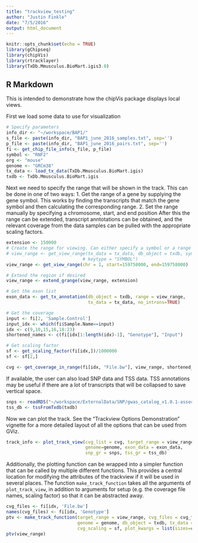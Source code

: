 ```yaml
---
title: "trackview_testing"
author: "Justin Finkle"
date: "7/5/2016"
output: html_document
---
```


```r
knitr::opts_chunk$set(echo = TRUE)
library(gChipseq)
library(chipVis)
library(rtracklayer)
library(TxDb.Mmusculus.BioMart.igis3.0)
```

## R Markdown

This is intended to demonstrate how the chipVis package displays local views.

First we load some data to use for visualization
```r
# Specify parameters
info_dir <- "~/workspace/BAP1/"
s_file <- paste(info_dir, "BAP1_june_2016_samples.txt", sep='')
p_file <- paste(info_dir, "BAP1_june_2016_pairs.txt", sep='')
fi <- get_chip_file_info(s_file, p_file)
symbol <- "RNF2"
org <- "mouse"
genome <- "GRCm38"
tx_data <- load_tx_data(TxDb.Mmusculus.BioMart.igis)
txdb <- TxDb.Mmusculus.BioMart.igis
```


Next we need to specify the range that will be shown in the track. This can be done
in one of two ways:
  1. Get the range of a gene by supplying the gene symbol. This works by finding the transcripts
     that match the gene symbol and then calculating the corresponding range.
  2. Set the range manually by specifying a chromosome, start, and end position
After this the range can be extended, transcript anntotations can be obtained, and the
relevant coverage from the data samples can be pulled with the appropriate scaling factors.
```r
extension <- 150000
# Create the range for viewing. Can either specify a symbol or a range
# view_range <- get_view_range(tx_data = tx_data, db_object = txdb, symbol = symbol, 
                             # keytype = "SYMBOL")
view_range <- get_view_range(chr = 1, start=159758000, end=159758000)

# Extend the region if desired
view_range <- extend_grange(view_range, extension)

# Get the exon list
exon_data <- get_tx_annotation(db_object = txdb, range = view_range, 
                               tx_data = tx_data, no_introns=TRUE)

# Get the coverage
input <- fi[2, 'Sample.Control']
input_idx <- which(fi$Sample.Name==input)
idx <- c(9,10,15,16,18:23)
shortened_names <- c(fi[idx[1:length(idx)-1], "Genotype"], "Input")

# Get scaling factor
sf <- get_scaling_factor(fi[idx,])/1000000
sf <- sf[2,]

cvg <- get_coverage_in_range(fi[idx, "File.bw"], view_range, shortened_names, sf)
```

If available, the user can also load SNP data and TSS data. TSS annotations may be useful
if there are a lot of transcripts that will be collapsed to save vertical space.
```r
snps <- readRDS("~/workspace/ExternalData/SNP/gwas_catalog_v1.0.1-associations_e84_r2016-07-10.rds")
tss_db <- tssFromTxdb(txdb)
```

Now we can plot the track. See the "Trackview Options Demonstration" vignette for a more
detailed layout of all the options that can be used from GViz.
```r
track_info <- plot_track_view(cvg_list = cvg, target_range = view_range, 
                              genome=genome, exon_data = exon_data, 
                              snp_gr = snps, tss_gr = tss_db)
```

Additionally, the plotting function can be wrapped into a simpler function that can be called by
multiple different functions. This provides a central location for modifying the attributes
of the trackview if it will be used in several places. The function `make_track_function`
takes all the arguments of `plot_track_view`, in addition to arguments for setup (e.g. the
coverage file names, scaling factor) so that it can be abstracted away.

```r
cvg_files <- fi[idx, 'File.bw']
names(cvg_files) <- fi[idx, 'Genotype']
ptv <- make_track_function(target_range = view_range, cvg_files = cvg_files,
                           genome = genome, db_object = txdb, tx_data = tx_data,
                           cvg_scaling = sf, plot_kwargs = list(sizes=c(0.2, 0.3, 0.3)), grtrack_kwargs = list(stacking='squish'))
ptv(view_range)
```
